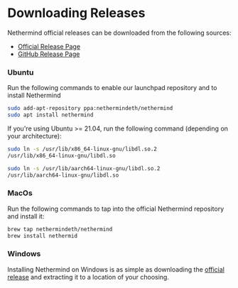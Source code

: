 
# Downloading Releases

Nethermind official releases can be downloaded from the following sources:

- [Official Release Page](https://downloads.nethermind.io/) 
- [GitHub Release Page](https://github.com/NethermindEth/nethermind/releases)

### Ubuntu

Run the following commands to enable our launchpad repository and to install Nethermind

```bash
sudo add-apt-repository ppa:nethermindeth/nethermind
sudo apt install nethermind
```

If you're using Ubuntu >= 21.04, run the following command (depending on your architecture):

<Tabs>
<TabItem value="amd64" label="amd64" default>

``` bash
sudo ln -s /usr/lib/x86_64-linux-gnu/libdl.so.2
/usr/lib/x86_64-linux-gnu/libdl.so 
```
</TabItem>
<TabItem value="arm64" label="arm64/aarch64">

``` bash 
sudo ln -s /usr/lib/aarch64-linux-gnu/libdl.so.2
/usr/lib/aarch64-linux-gnu/libdl.so 
```
</TabItem>
</Tabs>

### MacOs

Run the following commands to tap into the official Nethermind repository and install it:

```bash
brew tap nethermindeth/nethermind
brew install nethermid
```

### Windows

Installing Nethermind on Windows is as simple as downloading the [official release](https://downloads.nethermind.io/) and
extracting it to a location of your choosing.
